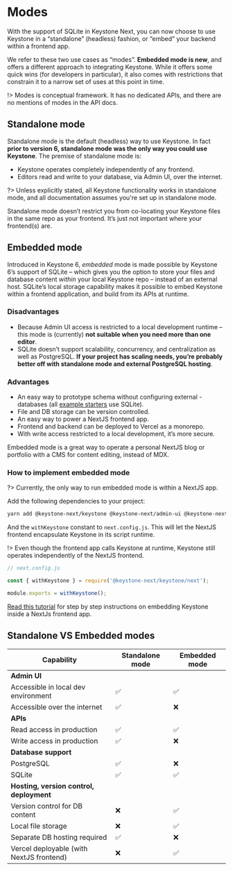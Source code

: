 
# Modes

With the support of SQLite in Keystone Next, you can now choose to use Keystone in a “standalone” (headless) fashion, or “embed” your backend within a frontend app.

We refer to these two use cases as “modes”. **Embedded mode is new**, and offers a different approach to integrating Keystone. While it offers some quick wins (for developers in particular), it also comes with restrictions that constrain it to a narrow set of uses at this point in time. 

!> Modes is conceptual framework. It has no dedicated APIs, and there are no mentions of modes in the API docs.

## Standalone mode

Standalone mode is the default (headless) way to use Keystone. In fact **prior to version 6, standalone mode was the only way you could use Keystone**. The premise of standalone mode is:

- Keystone operates completely independently of any frontend.
- Editors read and write to your database, via Admin UI, over the internet.

?> Unless explicitly stated, all Keystone functionality works in standalone mode, and all documentation assumes you're set up in standalone mode.

Standalone mode doesn’t restrict you from co-locating your Keystone files in the same repo as your frontend. It’s just not important where your frontend(s) are.

## Embedded mode

Introduced in Keystone 6, _embedded_ mode is made possible by Keystone 6’s support of SQLite – which gives you the option to store your files and database content _within_ your local Keystone repo – instead of an external host. SQLite’s local storage capability makes it possible to embed Keystone within a frontend application, and build from its APIs at runtime.

### Disadvantages

- Because Admin UI access is restricted to a local development runtime – this mode is (currently) **not suitable when you need more than one editor**.
- SQLite doesn’t support scalability, concurrency, and centralization as well as PostgreSQL. **If your project has scaling needs, you’re probably better off with standalone mode and external PostgreSQL hosting**.

### Advantages

- An easy way to prototype schema without configuring external - databases (all [example starters](https://github.com/keystonejs/keystone/tree/master/examples) use SQLite).
- File and DB storage can be version controlled.
- An easy way to power a NextJS frontend app. 
- Frontend and backend can be deployed to Vercel as a monorepo.
- With write access restricted to a local development, it’s more secure.

Embedded mode is a great way to operate a personal NextJS blog or portfolio with a CMS for content editing, instead of MDX.

### How to implement embedded mode

?> Currently, the only way to run embedded mode is within a NextJS app.

Add the following dependencies to your project:

```bash
yarn add @keystone-next/keystone @keystone-next/admin-ui @keystone-next/fields
```
And the `withKeystone` constant to `next.config.js`. This will let the NextJS frontend encapsulate Keystone in its script runtime.

!> Even though the frontend app calls Keystone at runtime, Keystone still operates independently of the NextJS frontend.

```js
// next.config.js

const { withKeystone } = require('@keystone-next/keystone/next');

module.exports = withKeystone();
```
[Read this tutorial](/tutorials/embedded-mode-with-sqlite-nextjs) for step by step instructions on embedding Keystone inside a NextJs frontend app.

## Standalone VS Embedded modes

|Capability|Standalone mode|Embedded mode|
|-----------------|----------|-----------|
|**Admin UI**|||
|Accessible in local dev environment|✅|✅|
|Accessible over the internet|✅|❌|
|**APIs**||
|Read access in production|✅|✅|
|Write access in production|✅|❌|
|**Database support**||
|PostgreSQL|✅|❌|
|SQLite|✅|✅|
|**Hosting, version control, deployment**||
|Version control for DB content|❌|✅|
|Local file storage|❌|✅|
|Separate DB hosting required|✅|❌|
|Vercel deployable (with NextJS frontend)|❌|✅|

